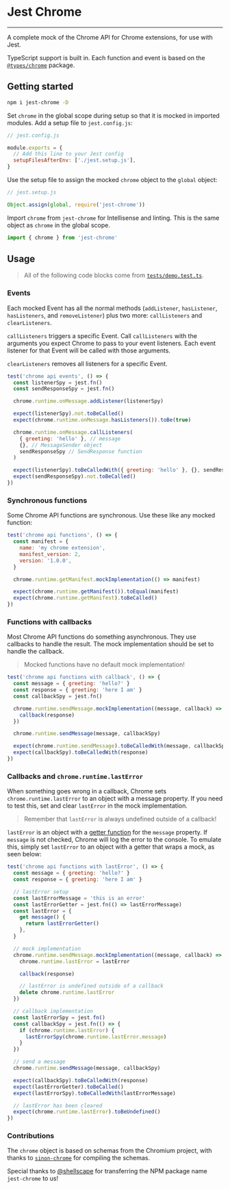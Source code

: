 # Jest Chrome

---

A complete mock of the Chrome API for Chrome extensions, for use
with Jest.

TypeScript support is built in. Each function and event is based
on the
[`@types/chrome`](https://www.npmjs.com/package/@types/chrome)
package.

## Getting started

```sh
npm i jest-chrome -D
```

Set `chrome` in the global scope during setup so that it is
mocked in imported modules. Add a setup file to `jest.config.js`:

```javascript
// jest.config.js

module.exports = {
  // Add this line to your Jest config
  setupFilesAfterEnv: ['./jest.setup.js'],
}
```

Use the setup file to assign the mocked `chrome` object to the
`global` object:

```javascript
// jest.setup.js

Object.assign(global, require('jest-chrome'))
```

Import `chrome` from `jest-chrome` for Intellisense and linting.
This is the same object as `chrome` in the global scope.

```javascript
import { chrome } from 'jest-chrome'
```

## Usage

> All of the following code blocks come from
> [`tests/demo.test.ts`](tests/demo.test.ts).

### Events

Each mocked Event has all the normal methods (`addListener`,
`hasListener`, `hasListeners`, and `removeListener`) plus two
more: `callListeners` and `clearListeners`.

`callListeners` triggers a specific Event. Call `callListeners`
with the arguments you expect Chrome to pass to your event
listeners. Each event listener for that Event will be called with
those arguments.

`clearListeners` removes all listeners for a specific Event.

```javascript
test('chrome api events', () => {
  const listenerSpy = jest.fn()
  const sendResponseSpy = jest.fn()

  chrome.runtime.onMessage.addListener(listenerSpy)

  expect(listenerSpy).not.toBeCalled()
  expect(chrome.runtime.onMessage.hasListeners()).toBe(true)

  chrome.runtime.onMessage.callListeners(
    { greeting: 'hello' }, // message
    {}, // MessageSender object
    sendResponseSpy // SendResponse function
  )

  expect(listenerSpy).toBeCalledWith({ greeting: 'hello' }, {}, sendResponseSpy)
  expect(sendResponseSpy).not.toBeCalled()
})
```

### Synchronous functions

Some Chrome API functions are synchronous. Use these like any
mocked function:

```javascript
test('chrome api functions', () => {
  const manifest = {
    name: 'my chrome extension',
    manifest_version: 2,
    version: '1.0.0',
  }

  chrome.runtime.getManifest.mockImplementation(() => manifest)

  expect(chrome.runtime.getManifest()).toEqual(manifest)
  expect(chrome.runtime.getManifest).toBeCalled()
})
```

### Functions with callbacks

Most Chrome API functions do something asynchronous. They use
callbacks to handle the result. The mock implementation should be
set to handle the callback.

> Mocked functions have no default mock implementation!

```javascript
test('chrome api functions with callback', () => {
  const message = { greeting: 'hello?' }
  const response = { greeting: 'here I am' }
  const callbackSpy = jest.fn()

  chrome.runtime.sendMessage.mockImplementation((message, callback) => {
    callback(response)
  })

  chrome.runtime.sendMessage(message, callbackSpy)

  expect(chrome.runtime.sendMessage).toBeCalledWith(message, callbackSpy)
  expect(callbackSpy).toBeCalledWith(response)
})
```

### Callbacks and `chrome.runtime.lastError`

When something goes wrong in a callback, Chrome sets
`chrome.runtime.lastError` to an object with a message property.
If you need to test this, set and clear `lastError` in the mock
implementation.

> Remember that `lastError` is always undefined outside of a
> callback!

`lastError` is an object with a
[getter function](https://developer.mozilla.org/en-US/docs/Web/JavaScript/Reference/Functions/get)
for the `message` property. If `message` is not checked, Chrome
will log the error to the console. To emulate this, simply set
`lastError` to an object with a getter that wraps a mock, as seen
below:

```javascript
test('chrome api functions with lastError', () => {
  const message = { greeting: 'hello?' }
  const response = { greeting: 'here I am' }

  // lastError setup
  const lastErrorMessage = 'this is an error'
  const lastErrorGetter = jest.fn(() => lastErrorMessage)
  const lastError = {
    get message() {
      return lastErrorGetter()
    },
  }

  // mock implementation
  chrome.runtime.sendMessage.mockImplementation((message, callback) => {
    chrome.runtime.lastError = lastError

    callback(response)

    // lastError is undefined outside of a callback
    delete chrome.runtime.lastError
  })

  // callback implementation
  const lastErrorSpy = jest.fn()
  const callbackSpy = jest.fn(() => {
    if (chrome.runtime.lastError) {
      lastErrorSpy(chrome.runtime.lastError.message)
    }
  })

  // send a message
  chrome.runtime.sendMessage(message, callbackSpy)

  expect(callbackSpy).toBeCalledWith(response)
  expect(lastErrorGetter).toBeCalled()
  expect(lastErrorSpy).toBeCalledWith(lastErrorMessage)

  // lastError has been cleared
  expect(chrome.runtime.lastError).toBeUndefined()
})
```

### Contributions

The `chrome` object is based on schemas from the Chromium
project, with thanks to
[`sinon-chrome`](https://github.com/acvetkov/sinon-chrome) for
compiling the schemas.

Special thanks to [@shellscape](https://github.com/shellscape)
for transferring the NPM package name `jest-chrome` to us!
